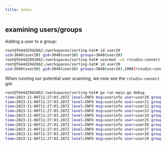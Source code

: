 ```yaml
---
title: notes
---
```


## examining users/groups

Adding a user to a group:

```bash
root@fb44d2942662:/workspaces/sorting-hat# id user20
uid=3040(user20) gid=3040(user20) groups=3040(user20)
root@fb44d2942662:/workspaces/sorting-hat# usermod -aG rstudio-connect user20
root@fb44d2942662:/workspaces/sorting-hat# id user20
uid=3040(user20) gid=3040(user20) groups=3040(user20),1000(rstudio-connect)
```

When running our potential user scanning, we now see the `rstudio-connect` gid:

```bash
root@fb44d2942662:/workspaces/sorting-hat# go run main.go debug
time=2023-11-06T11:27:03.287Z level=INFO msg=userinfo user=user20 groups="[3040 1000]"
time=2023-11-06T11:27:03.287Z level=INFO msg=userinfo user=user21 groups=[3041]
time=2023-11-06T11:27:03.287Z level=INFO msg=userinfo user=user22 groups=[3042]
time=2023-11-06T11:27:03.287Z level=INFO msg=userinfo user=user23 groups=[3043]
time=2023-11-06T11:27:03.287Z level=INFO msg=userinfo user=user24 groups=[3044]
time=2023-11-06T11:27:03.287Z level=INFO msg=userinfo user=user25 groups=[3045]
time=2023-11-06T11:27:03.287Z level=INFO msg=userinfo user=user26 groups=[3046]
time=2023-11-06T11:27:03.287Z level=INFO msg=userinfo user=user27 groups=[3047]
time=2023-11-06T11:27:03.287Z level=INFO msg=userinfo user=user28 groups=[3048]
time=2023-11-06T11:27:03.287Z level=INFO msg=userinfo user=user29 groups=[3049]
```
